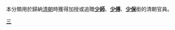 本分類用於歸納[[清朝|清朝]]時獲得加授或追贈'''[[少師|少師]]'''、'''[[少傅|少傅]]'''、'''[[少保|少保]]'''銜的清朝官員。

[[Category:清朝中央官員|三]]